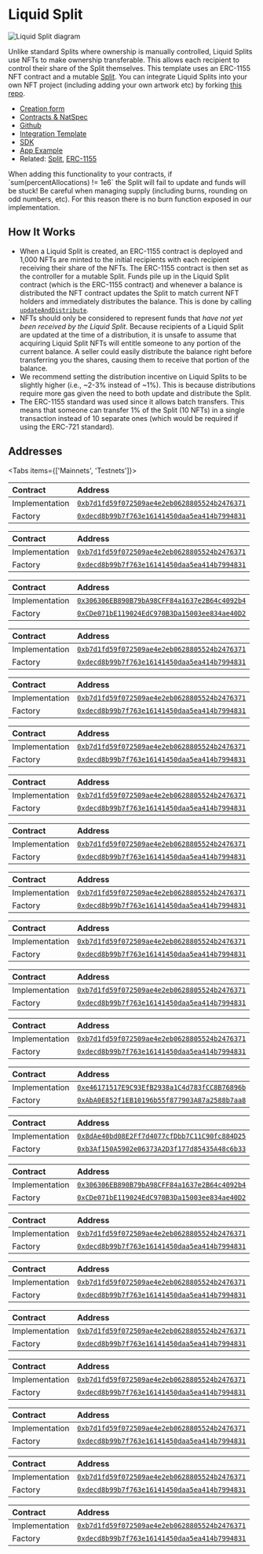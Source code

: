 
# Liquid Split

![Liquid Split diagram](./img/liquid_diagram.png)

Unlike standard Splits where ownership is manually controlled, Liquid Splits use
NFTs to make ownership transferable. This allows each recipient to control their
share of the Split themselves. This template uses an ERC-1155 NFT contract and a
mutable [Split](/core/split). You can integrate Liquid Splits into your own NFT
project (including adding your own artwork etc) by forking
[this repo](https://github.com/0xSplits/splits-liquid-template).

- [Creation form](https://app.splits.org/new/split/?type=liquid)
- [Contracts & NatSpec](https://github.com/0xSplits/splits-liquid/tree/master/src)
- [Github](https://github.com/0xSplits/splits-liquid)
- [Integration Template](https://github.com/0xSplits/splits-liquid-template)
- [SDK](/sdk/liquid)
- [App Example](https://app.splits.org/accounts/0x8427e46826a520b1264B55f31fCB5DDFDc31E349/)
- Related: [Split](/core/split),
  [ERC-1155](https://ethereum.org/en/developers/docs/standards/tokens/erc-1155/)

<Callout type="warning" emoji="⚠️">
  When adding this functionality to your contracts, if `sum(percentAllocations)
  != 1e6` the Split will fail to update and funds will be stuck! Be careful when
  managing supply (including burns, rounding on odd numbers, etc). For this
  reason there is no burn function exposed in our implementation.
</Callout>

## How It Works

- When a Liquid Split is created, an ERC-1155 contract is deployed and 1,000
  NFTs are minted to the initial recipients with each recipient receiving their
  share of the NFTs. The ERC-1155 contract is then set as the controller for a
  mutable Split. Funds pile up in the Liquid Split contract (which is the
  ERC-1155 contract) and whenever a balance is distributed the NFT contract
  updates the Split to match current NFT holders and immediately distributes the
  balance. This is done by calling
  [`updateAndDistribute`](https://github.com/0xSplits/splits-contracts/blob/main/contracts/SplitMain.sol#L410).
- NFTs should only be considered to represent funds that _have not yet been
  received by the Liquid Split_. Because recipients of a Liquid Split are
  updated at the time of a distribution, it is unsafe to assume that acquiring
  Liquid Split NFTs will entitle someone to any portion of the current balance.
  A seller could easily distribute the balance right before transferring you the
  shares, causing them to receive that portion of the balance.
- We recommend setting the distribution incentive on Liquid Splits to be
  slightly higher (i.e., ~2-3% instead of ~1%). This is because distributions
  require more gas given the need to both update and distribute the Split.
- The ERC-1155 standard was used since it allows batch transfers. This means
  that someone can transfer 1% of the Split (10 NFTs) in a single transaction
  instead of 10 separate ones (which would be required if using the ERC-721
  standard).

## Addresses

<Tabs items={['Mainnets', 'Testnets']}>

<Tab>

<Toggle title="Ethereum - 1">

| Contract       | Address                                                                                                                      |
| :------------- | :--------------------------------------------------------------------------------------------------------------------------- |
| Implementation | [`0xb7d1fd59f072509ae4e2eb0628805524b2476371`](https://etherscan.io/address/0xb7d1fd59f072509ae4e2eb0628805524b2476371#code) |
| Factory        | [`0xdecd8b99b7f763e16141450daa5ea414b7994831`](https://etherscan.io/address/0xdecd8b99b7f763e16141450daa5ea414b7994831#code) |

</Toggle>

<Toggle title="Optimism – 10">

| Contract       | Address                                                                                                                                 |
| :------------- | :-------------------------------------------------------------------------------------------------------------------------------------- |
| Implementation | [`0xb7d1fd59f072509ae4e2eb0628805524b2476371`](https://optimistic.etherscan.io/address/0xb7d1fd59f072509ae4e2eb0628805524b2476371#code) |
| Factory        | [`0xdecd8b99b7f763e16141450daa5ea414b7994831`](https://optimistic.etherscan.io/address/0xdecd8b99b7f763e16141450daa5ea414b7994831#code) |

</Toggle>

<Toggle title="BSC – 56">

| Contract       | Address                                                                                                                     |
| :------------- | :-------------------------------------------------------------------------------------------------------------------------- |
| Implementation | [`0x306306EB890B79bA98CFF84a1637e2B64c4092b4`](https://bscscan.com/address/0x306306EB890B79bA98CFF84a1637e2B64c4092b4#code) |
| Factory        | [`0xCDe071bE119024EdC970B3Da15003ee834ae40D2`](https://bscscan.com/address/0xCDe071bE119024EdC970B3Da15003ee834ae40D2#code) |

</Toggle>

<Toggle title="Gnosis – 100">

| Contract       | Address                                                                                                                       |
| :------------- | :---------------------------------------------------------------------------------------------------------------------------- |
| Implementation | [`0xb7d1fd59f072509ae4e2eb0628805524b2476371`](https://gnosisscan.io/address/0xb7d1fd59f072509ae4e2eb0628805524b2476371#code) |
| Factory        | [`0xdecd8b99b7f763e16141450daa5ea414b7994831`](https://gnosisscan.io/address/0xdecd8b99b7f763e16141450daa5ea414b7994831#code) |

</Toggle>

<Toggle title="Polygon – 137">

| Contract       | Address                                                                                                                         |
| :------------- | :------------------------------------------------------------------------------------------------------------------------------ |
| Implementation | [`0xb7d1fd59f072509ae4e2eb0628805524b2476371`](https://polygonscan.com/address/0xb7d1fd59f072509ae4e2eb0628805524b2476371#code) |
| Factory        | [`0xdecd8b99b7f763e16141450daa5ea414b7994831`](https://polygonscan.com/address/0xdecd8b99b7f763e16141450daa5ea414b7994831#code) |

</Toggle>

<Toggle title="Fantom – 250">

| Contract       | Address                                                                                                                     |
| :------------- | :-------------------------------------------------------------------------------------------------------------------------- |
| Implementation | [`0xb7d1fd59f072509ae4e2eb0628805524b2476371`](https://ftmscan.com/address/0xb7d1fd59f072509ae4e2eb0628805524b2476371#code) |
| Factory        | [`0xdecd8b99b7f763e16141450daa5ea414b7994831`](https://ftmscan.com/address/0xdecd8b99b7f763e16141450daa5ea414b7994831#code) |

</Toggle>

<Toggle title="Base – 8453">

| Contract       | Address                                                                                                                      |
| :------------- | :--------------------------------------------------------------------------------------------------------------------------- |
| Implementation | [`0xb7d1fd59f072509ae4e2eb0628805524b2476371`](https://basescan.org/address/0xb7d1fd59f072509ae4e2eb0628805524b2476371#code) |
| Factory        | [`0xdecd8b99b7f763e16141450daa5ea414b7994831`](https://basescan.org/address/0xdecd8b99b7f763e16141450daa5ea414b7994831#code) |

</Toggle>

<Toggle title="Arbitrum – 42161">

| Contract       | Address                                                                                                                     |
| :------------- | :-------------------------------------------------------------------------------------------------------------------------- |
| Implementation | [`0xb7d1fd59f072509ae4e2eb0628805524b2476371`](https://arbiscan.io/address/0xb7d1fd59f072509ae4e2eb0628805524b2476371#code) |
| Factory        | [`0xdecd8b99b7f763e16141450daa5ea414b7994831`](https://arbiscan.io/address/0xdecd8b99b7f763e16141450daa5ea414b7994831#code) |

</Toggle>

<Toggle title="Avalanche – 43114">

| Contract       | Address                                                                                                                      |
| :------------- | :--------------------------------------------------------------------------------------------------------------------------- |
| Implementation | [`0xb7d1fd59f072509ae4e2eb0628805524b2476371`](https://snowtrace.io/address/0xb7d1fd59f072509ae4e2eb0628805524b2476371#code) |
| Factory        | [`0xdecd8b99b7f763e16141450daa5ea414b7994831`](https://snowtrace.io/address/0xdecd8b99b7f763e16141450daa5ea414b7994831#code) |

</Toggle>

<Toggle title="Zora – 7777777">

| Contract       | Address                                                                                                                                      |
| :------------- | :------------------------------------------------------------------------------------------------------------------------------------------- |
| Implementation | [`0xb7d1fd59f072509ae4e2eb0628805524b2476371`](https://explorer.zora.energy/address/0xb7d1fd59f072509ae4e2eb0628805524b2476371?tab=contract) |
| Factory        | [`0xdecd8b99b7f763e16141450daa5ea414b7994831`](https://explorer.zora.energy/address/0xdecd8b99b7f763e16141450daa5ea414b7994831?tab=contract) |

</Toggle>

<Toggle title="Aurora – 1313161554">

| Contract       | Address                                                                                                                        |
| :------------- | :----------------------------------------------------------------------------------------------------------------------------- |
| Implementation | [`0xb7d1fd59f072509ae4e2eb0628805524b2476371`](https://aurorascan.dev/address/0xb7d1fd59f072509ae4e2eb0628805524b2476371#code) |
| Factory        | [`0xdecd8b99b7f763e16141450daa5ea414b7994831`](https://aurorascan.dev/address/0xdecd8b99b7f763e16141450daa5ea414b7994831#code) |

</Toggle>

</Tab>

<Tab>

<Toggle title="Goerli - 5">

| Contract       | Address                                                                                                                             |
| :------------- | :---------------------------------------------------------------------------------------------------------------------------------- |
| Implementation | [`0xb7d1fd59f072509ae4e2eb0628805524b2476371`](https://goerli.etherscan.io/address/0xb7d1fd59f072509ae4e2eb0628805524b2476371#code) |
| Factory        | [`0xdecd8b99b7f763e16141450daa5ea414b7994831`](https://goerli.etherscan.io/address/0xdecd8b99b7f763e16141450daa5ea414b7994831#code) |

</Toggle>

<Toggle title="Holesky - 17000">

| Contract       | Address                                                                                                                              |
| :------------- | :----------------------------------------------------------------------------------------------------------------------------------- |
| Implementation | [`0xe46171517E9C93EfB2938a1C4d783fCC8B76896b`](https://holesky.etherscan.io/address/0xe46171517E9C93EfB2938a1C4d783fCC8B76896b#code) |
| Factory        | [`0xAbA0E852f1EB10196b55f877903A87a2588b7aa8`](https://holesky.etherscan.io/address/0xAbA0E852f1EB10196b55f877903A87a2588b7aa8#code) |

</Toggle>

<Toggle title="Sepolia - 11155111">

| Contract       | Address                                                                                                                              |
| :------------- | :----------------------------------------------------------------------------------------------------------------------------------- |
| Implementation | [`0x8dAe40bd08E2Ff7d4077cfDbb7C11C90fc884D25`](https://sepolia.etherscan.io/address/0x8dAe40bd08E2Ff7d4077cfDbb7C11C90fc884D25#code) |
| Factory        | [`0xb3Af150A5902e06373A2D3f177d85435A48c6b33`](https://sepolia.etherscan.io/address/0xb3Af150A5902e06373A2D3f177d85435A48c6b33#code) |

</Toggle>

<Toggle title="BSC Testnet – 97">

| Contract       | Address                                                                                                                             |
| :------------- | :---------------------------------------------------------------------------------------------------------------------------------- |
| Implementation | [`0x306306EB890B79bA98CFF84a1637e2B64c4092b4`](https://testnet.bscscan.com/address/0x306306EB890B79bA98CFF84a1637e2B64c4092b4#code) |
| Factory        | [`0xCDe071bE119024EdC970B3Da15003ee834ae40D2`](https://testnet.bscscan.com/address/0xCDe071bE119024EdC970B3Da15003ee834ae40D2#code) |

</Toggle>

<Toggle title="Optimism Goerli – 420">

| Contract       | Address                                                                                                                                      |
| :------------- | :------------------------------------------------------------------------------------------------------------------------------------------- |
| Implementation | [`0xb7d1fd59f072509ae4e2eb0628805524b2476371`](https://goerli-optimism.etherscan.io/address/0xb7d1fd59f072509ae4e2eb0628805524b2476371#code) |
| Factory        | [`0xdecd8b99b7f763e16141450daa5ea414b7994831`](https://goerli-optimism.etherscan.io/address/0xdecd8b99b7f763e16141450daa5ea414b7994831#code) |

</Toggle>

<Toggle title="Fantom Testnet – 4002">

| Contract       | Address                                                                                                                             |
| :------------- | :---------------------------------------------------------------------------------------------------------------------------------- |
| Implementation | [`0xb7d1fd59f072509ae4e2eb0628805524b2476371`](https://testnet.ftmscan.com/address/0xb7d1fd59f072509ae4e2eb0628805524b2476371#code) |
| Factory        | [`0xdecd8b99b7f763e16141450daa5ea414b7994831`](https://testnet.ftmscan.com/address/0xdecd8b99b7f763e16141450daa5ea414b7994831#code) |

</Toggle>

<Toggle title="Gnosis Chiado – 10200">

| Contract       | Address                                                                                                                                                        |
| :------------- | :------------------------------------------------------------------------------------------------------------------------------------------------------------- |
| Implementation | [`0xb7d1fd59f072509ae4e2eb0628805524b2476371`](https://blockscout.com/gnosis/chiado/address/0xB7d1Fd59f072509AE4e2Eb0628805524B2476371/contracts#address-tabs) |
| Factory        | [`0xdecd8b99b7f763e16141450daa5ea414b7994831`](https://blockscout.com/gnosis/chiado/address/0xdEcd8B99b7F763e16141450DAa5EA414B7994831/contracts#address-tabs) |

</Toggle>

<Toggle title="Avalanche Fuji – 43113">

| Contract       | Address                                                                                                                              |
| :------------- | :----------------------------------------------------------------------------------------------------------------------------------- |
| Implementation | [`0xb7d1fd59f072509ae4e2eb0628805524b2476371`](https://testnet.snowtrace.io/address/0xb7d1fd59f072509ae4e2eb0628805524b2476371#code) |
| Factory        | [`0xdecd8b99b7f763e16141450daa5ea414b7994831`](https://testnet.snowtrace.io/address/0xdecd8b99b7f763e16141450daa5ea414b7994831#code) |

</Toggle>

<Toggle title="Polygon Mumbai – 80001">

| Contract       | Address                                                                                                                                |
| :------------- | :------------------------------------------------------------------------------------------------------------------------------------- |
| Implementation | [`0xb7d1fd59f072509ae4e2eb0628805524b2476371`](https://mumbai.polygonscan.com/address/0xb7d1fd59f072509ae4e2eb0628805524b2476371#code) |
| Factory        | [`0xdecd8b99b7f763e16141450daa5ea414b7994831`](https://mumbai.polygonscan.com/address/0xdecd8b99b7f763e16141450daa5ea414b7994831#code) |

</Toggle>

<Toggle title="Arbitrum Goerli – 421613">

| Contract       | Address                                                                                                                                                              |
| :------------- | :------------------------------------------------------------------------------------------------------------------------------------------------------------------- |
| Implementation | [`0xb7d1fd59f072509ae4e2eb0628805524b2476371`](https://goerli-rollup-explorer.arbitrum.io/address/0xb7d1fd59f072509ae4e2eb0628805524b2476371/contracts#address-tabs) |
| Factory        | [`0xdecd8b99b7f763e16141450daa5ea414b7994831`](https://goerli-rollup-explorer.arbitrum.io/address/0xdecd8b99b7f763e16141450daa5ea414b7994831/contracts#address-tabs) |

</Toggle>

<Toggle title="Aurora Testnet – 1313161555">

| Contract       | Address                                                                                                                                |
| :------------- | :------------------------------------------------------------------------------------------------------------------------------------- |
| Implementation | [`0xb7d1fd59f072509ae4e2eb0628805524b2476371`](https://testnet.aurorascan.dev/address/0xb7d1fd59f072509ae4e2eb0628805524b2476371#code) |
| Factory        | [`0xdecd8b99b7f763e16141450daa5ea414b7994831`](https://testnet.aurorascan.dev/address/0xdecd8b99b7f763e16141450daa5ea414b7994831#code) |

</Toggle>

</Tab>

</Tabs>
